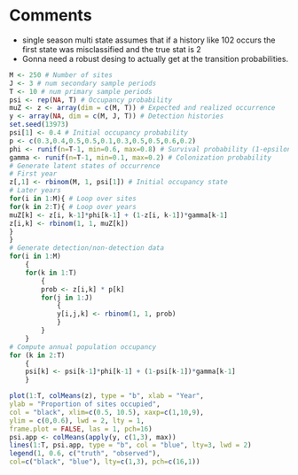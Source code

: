 
# Comments

* single season multi state assumes that if a history like 102 occurs the first state was misclassified and the true
 stat is 2
* Gonna need a robust desing to actually get at the transition probabilities.

```r

M <- 250 # Number of sites
J <- 3 # num secondary sample periods
T <- 10 # num primary sample periods
psi <- rep(NA, T) # Occupancy probability
muZ <- z <- array(dim = c(M, T)) # Expected and realized occurrence
y <- array(NA, dim = c(M, J, T)) # Detection histories
set.seed(13973)
psi[1] <- 0.4 # Initial occupancy probability
p <- c(0.3,0.4,0.5,0.5,0.1,0.3,0.5,0.5,0.6,0.2)
phi <- runif(n=T-1, min=0.6, max=0.8) # Survival probability (1-epsilon)
gamma <- runif(n=T-1, min=0.1, max=0.2) # Colonization probability
# Generate latent states of occurrence
# First year
z[,1] <- rbinom(M, 1, psi[1]) # Initial occupancy state
# Later years
for(i in 1:M){ # Loop over sites
for(k in 2:T){ # Loop over years
muZ[k] <- z[i, k-1]*phi[k-1] + (1-z[i, k-1])*gamma[k-1]
z[i,k] <- rbinom(1, 1, muZ[k])
}
}
# Generate detection/non-detection data
for(i in 1:M)
    {
    for(k in 1:T)
        {
        prob <- z[i,k] * p[k]
        for(j in 1:J)
            {
            y[i,j,k] <- rbinom(1, 1, prob)
            }
        }       
    }
# Compute annual population occupancy
for (k in 2:T)
    {
    psi[k] <- psi[k-1]*phi[k-1] + (1-psi[k-1])*gamma[k-1]
    }
```
    
    
```r
plot(1:T, colMeans(z), type = "b", xlab = "Year",
ylab = "Proportion of sites occupied",
col = "black", xlim=c(0.5, 10.5), xaxp=c(1,10,9),
ylim = c(0,0.6), lwd = 2, lty = 1,
frame.plot = FALSE, las = 1, pch=16)
psi.app <- colMeans(apply(y, c(1,3), max))
lines(1:T, psi.app, type = "b", col = "blue", lty=3, lwd = 2)
legend(1, 0.6, c("truth", "observed"),
col=c("black", "blue"), lty=c(1,3), pch=c(16,1))
```
